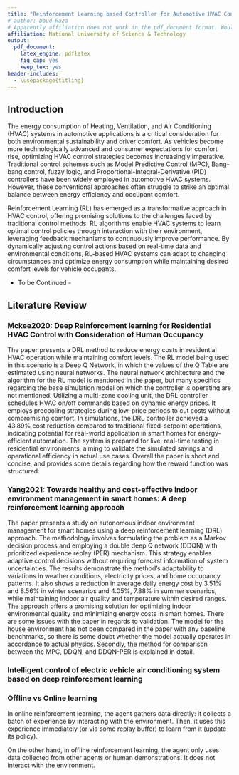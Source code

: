 ```yaml
---
title: "Reinforcement Learning based Controller for Automotive HVAC Control"
# author: Daud Raza
# Apparently affiliation does not work in the pdf_document format. Would need to edit the Pandoc format.
affiliation: National University of Science & Technology
output: 
  pdf_document:
    latex_engine: pdflatex
    fig_cap: yes
    keep_tex: yes
header-includes:
  - \usepackage{titling}
---
```

\begin{center}
\textit{Daud Raza} \\
\textit{National University of Science \& Technology} \\
\textit{draza.rime22smme@student.nust.edu.pk} 
\end{center}

\newpage

\tableofcontents

\newpage

## Introduction

The energy consumption of Heating, Ventilation, and Air Conditioning (HVAC) systems in automotive applications is a critical consideration for both environmental sustainability and driver comfort. As vehicles become more technologically advanced and consumer expectations for comfort rise, optimizing HVAC control strategies becomes increasingly imperative. Traditional control schemes such as Model Predictive Control (MPC), Bang-bang control, fuzzy logic, and Proportional-Integral-Derivative (PID) controllers have been widely employed in automotive HVAC systems. However, these conventional approaches often struggle to strike an optimal balance between energy efficiency and occupant comfort.

Reinforcement Learning (RL) has emerged as a transformative approach in HVAC control, offering promising solutions to the challenges faced by traditional control methods. RL algorithms enable HVAC systems to learn optimal control policies through interaction with their environment, leveraging feedback mechanisms to continuously improve performance. By dynamically adjusting control actions based on real-time data and environmental conditions, RL-based HVAC systems can adapt to changing circumstances and optimize energy consumption while maintaining desired comfort levels for vehicle occupants.

- To be Continued - 

## Literature Review

### Mckee2020: Deep Reinforcement learning for Residential HVAC Control with Consideration of Human Occupancy

The paper presents a DRL method to reduce energy costs in residential HVAC operation while maintaining comfort levels. The RL model being used in this scenario is a Deep Q Network, in which the values of the Q Table are estimated using neural networks. The neural network architecture and the algorithm for the RL model is mentioned in the paper, but many specifics regarding the base simulation model on which the controller is operating are not mentioned. Utilizing a multi-zone cooling unit, the DRL controller schedules HVAC on/off commands based on dynamic energy prices. It employs precooling strategies during low-price periods to cut costs without compromising comfort. In simulations, the DRL controller achieved a 43.89% cost reduction compared to traditional fixed-setpoint operations, indicating potential for real-world application in smart homes for energy-efficient automation. The system is prepared for live, real-time testing in residential environments, aiming to validate the simulated savings and operational efficiency in actual use cases. Overall the paper is short and concise, and provides some details regarding how the reward function was structured. 

### Yang2021: Towards healthy and cost-effective indoor environment management in smart homes: A deep reinforcement learning approach 

The paper presents a study on autonomous indoor environment management for smart homes using a deep reinforcement learning (DRL) approach. The methodology involves formulating the problem as a Markov decision process and employing a double deep Q network (DDQN) with prioritized experience replay (PER) mechanism. This strategy enables adaptive control decisions without requiring forecast information of system uncertainties. The results demonstrate the method’s adaptability to variations in weather conditions, electricity prices, and home occupancy patterns. It also shows a reduction in average daily energy cost by 3.51% and 8.56% in winter scenarios and 4.05%, 7.88% in summer scenarios, while maintaining indoor air quality and temperature within desired ranges. The approach offers a promising solution for optimizing indoor environmental quality and minimizing energy costs in smart homes. There are some issues with the paper in regards to validation. The model for the house environment has not been compared in the paper with any baseline benchmarks, so there is some doubt whether the model actually operates in accordance to actual physics. Secondly, the method for comparison between the MPC, DDQN, and DDQN-PER is explained in detail.

### Intelligent control of electric vehicle air conditioning system based on deep reinforcement learning


### Offline vs Online learning

In online reinforcement learning, the agent gathers data directly: it collects a batch of experience by interacting with the environment. Then, it uses this experience immediately (or via some replay buffer) to learn from it (update its policy). 

On the other hand, in offline reinforcement learning, the agent only uses data collected from other agents or human demonstrations. It does not interact with the environment. 